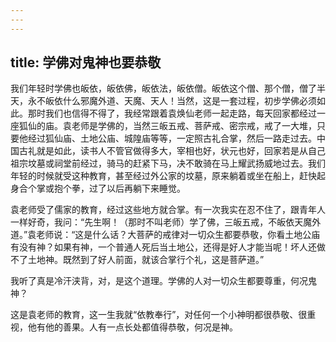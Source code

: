```yaml
---
---
---
```

title: 学佛对鬼神也要恭敬
---




我们年轻时学佛也皈依，皈依佛，皈依法，皈依僧。皈依这个僧、那个僧，僧了半天，永不皈依什么邪魔外道、天魔、天人！当然，这是一套过程，初步学佛必须如此。那时我们也信得不得了，我经常跟着袁焕仙老师一起走路，每天回家都经过一座狐仙的庙。袁老师是学佛的，当然三皈五戒、菩萨戒、密宗戒，戒了一大堆，只要他经过狐仙庙、土地公庙、城隍庙等等，一定照古礼合掌，然后一路走过去。中国古礼就是如此，读书人不管官做得多大，宰相也好，状元也好，回家若是从自己祖宗坟墓或祠堂前经过，骑马的赶紧下马，决不敢骑在马上耀武扬威地过去。我们年轻的时候就受这种教育，甚至经过外公家的坟墓，原来躺着或坐在船上，赶快起身合个掌或抱个拳，过了以后再躺下来睡觉。

袁老师受了儒家的教育，经过这些地方就合掌。有一次我实在忍不住了，跟青年人一样好奇，我问：“先生啊！（那时不叫老师）学了佛，三皈五戒，不皈依天魔外道。”袁老师说：“这是什么话？大菩萨的戒律对一切众生都要恭敬，你看土地公庙有没有神？如果有神，一个普通人死后当土地公，还得是好人才能当呢！坏人还做不了土地神。既然到了好人前面，就该合掌行个礼，这是菩萨道。”

我听了真是冷汗浃背，对，是这个道理。学佛的人对一切众生都要尊重，何况鬼神？

这是袁老师的教育，这一生我就“依教奉行”，对任何一个小神明都很恭敬、很重视，他有他的善果。人有一点长处都值得恭敬，何况是神。